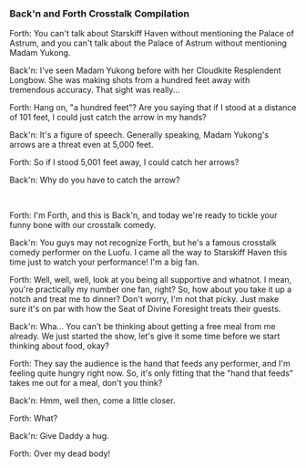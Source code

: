 ===Back'n and Forth Crosstalk Compilation===
:{{Size|32|Part I}}
:
Forth: You can't talk about Starskiff Haven without mentioning the Palace of Astrum, and you can't talk about the Palace of Astrum without mentioning Madam Yukong.
:
Back'n: I've seen Madam Yukong before with her Cloudkite Resplendent Longbow. She was making shots from a hundred feet away with tremendous accuracy. That sight was really...
:
Forth: Hang on, "a hundred feet"? Are you saying that if I stood at a distance of 101 feet, I could just catch the arrow in my hands?
:
Back'n: It's a figure of speech. Generally speaking, Madam Yukong's arrows are a threat even at 5,000 feet.
:
Forth: So if I stood 5,001 feet away, I could catch her arrows?
:
Back'n: Why do you have to catch the arrow?
:<br />{{Size|32|Part II}}
:
Forth: I'm Forth, and this is Back'n, and today we're ready to tickle your funny bone with our crosstalk comedy.
:
Back'n: You guys may not recognize Forth, but he's a famous crosstalk comedy performer on the Luofu. I came all the way to Starskiff Haven this time just to watch your performance! I'm a big fan.
:
Forth: Well, well, well, look at you being all supportive and whatnot. I mean, you're practically my number one fan, right? So, how about you take it up a notch and treat me to dinner? Don't worry, I'm not that picky. Just make sure it's on par with how the Seat of Divine Foresight treats their guests.
:
Back'n: Wha... You can't be thinking about getting a free meal from me already. We just started the show, let's give it some time before we start thinking about food, okay?
:
Forth: They say the audience is the hand that feeds any performer, and I'm feeling quite hungry right now. So, it's only fitting that the "hand that feeds" takes me out for a meal, don't you think?
:
Back'n: Hmm, well then, come a little closer.
:
Forth: What?
:
Back'n: Give Daddy a hug.
:
Forth: Over my dead body!
